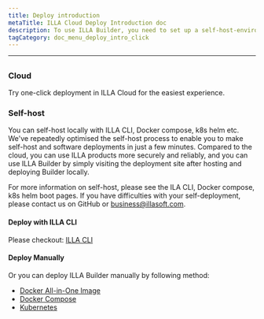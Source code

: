 ```yaml
---
title: Deploy introduction
metaTitle: ILLA Cloud Deploy Introduction doc
description: To use ILLA Builder, you need to set up a self-host-environment locally or use ILLA Cloud to skip the build process and quickly use ILLA products.
tagCategory: doc_menu_deploy_intro_click
---
```

---

## <Heading hidden>Deploy introduction</Heading>

### Cloud

Try one-click deployment in ILLA Cloud for the easiest experience.

### Self-host

You can self-host locally with ILLA CLI, Docker compose, k8s helm etc. We've repeatedly optimised the self-host process to enable you to make self-host and software deployments in just a few minutes. Compared to the cloud, you can use ILLA products more securely and reliably, and you can use ILLA Builder by simply visiting the deployment site after hosting and deploying Builder locally.

For more information on self-host, please see the ILA CLI, Docker compose, k8s helm boot pages.
If you have difficulties with your self-deployment, please contact us on GitHub or business@illasoft.com.

#### Deploy with ILLA CLI

Please checkout: [ILLA CLI](https://www.illacloud.com/docs/illa-cli)

#### Deploy Manually

Or you can deploy ILLA Builder manually by following method:

- [Docker All-in-One Image](https://github.com/illacloud/deploy-illa-manually/blob/main/docker/README.md)
- [Docker Compose](https://github.com/illacloud/deploy-illa-manually/blob/main/docker-compose/README.md)
- [Kubernetes](https://github.com/illacloud/deploy-illa-manually/blob/main/kubernetes/README.md)
